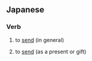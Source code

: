 ==Japanese==
===Verb===
{{ja-verb|h|rom=okuru}}
# {{ja-def|送る}} to [[send]] (in general)
# {{ja-def|贈る}} to [[send]] (as a present or gift)